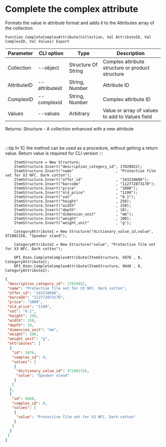 ﻿---
sidebar_position: 26
---


# Complete the complex attribute
 Formats the value in attribute format and adds it to the Attributes array of the collection



`Function CompleteComplexAttribute(Collection, Val AttributeID, Val ComplexID, Val Values) Export`

  | Parameter | CLI option | Type | Description |
  |-|-|-|-|
  | Collection | --object | Structure Of String | Complex attribute structure or product structure |
  | AttributeID | --attributeid | String, Number | Attribute ID |
  | ComplexID | --complexid | String, Number | Complex attribute ID |
  | Values | --values | Arbitrary | Value or array of values to add to Values field |

  
  Returns:  Structure - A collection enhanced with a new attribute

<br/>

:::tip
In 1C the method can be used as a procedure, without getting a return value. Return value is required for CLI version
:::
<br/>


```bsl title="Code example"
    ItemStructure = New Structure;
    ItemStructure.Insert("description_category_id", 17028922);
    ItemStructure.Insert("name"                   , "Protective film set for X3 NFC. Dark cotton");
    ItemStructure.Insert("offer_id"               , "143210608");
    ItemStructure.Insert("barcode"                , "112772873170");
    ItemStructure.Insert("price"                  , "1000");
    ItemStructure.Insert("old_price"              , "1100");
    ItemStructure.Insert("vat"                    , "0.1");
    ItemStructure.Insert("height"                 , 250);
    ItemStructure.Insert("width"                  , 150);
    ItemStructure.Insert("depth"                  , 10);
    ItemStructure.Insert("dimension_unit"         , "mm");
    ItemStructure.Insert("weight"                 , 100);
    ItemStructure.Insert("weight_unit"            , "g");

    CategoryAttribute1 = New Structure("dictionary_value_id,value", 971082156, "Speaker stand");

    CategoryAttribute2 = New Structure("value", "Protective film set for X3 NFC. Dark cotton");

    OPI_Ozon.CompleteComplexAttribute(ItemStructure, 5076 , 0, CategoryAttribute1);
    OPI_Ozon.CompleteComplexAttribute(ItemStructure, 9048 , 0, CategoryAttribute2);
```
 



```json title="Result"
{
 "description_category_id": 17028922,
 "name": "Protective film set for X3 NFC. Dark cotton",
 "offer_id": "143210608",
 "barcode": "112772873170",
 "price": "1000",
 "old_price": "1100",
 "vat": "0.1",
 "height": 250,
 "width": 150,
 "depth": 10,
 "dimension_unit": "mm",
 "weight": 100,
 "weight_unit": "g",
 "attributes": [
  {
   "id": 5076,
   "complex_id": 0,
   "values": [
    {
     "dictionary_value_id": 971082156,
     "value": "Speaker stand"
    }
   ]
  },
  {
   "id": 9048,
   "complex_id": 0,
   "values": [
    {
     "value": "Protective film set for X3 NFC. Dark cotton"
    }
   ]
  }
 ]
}
```
